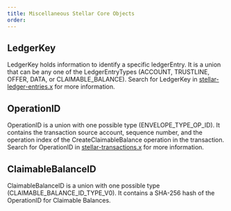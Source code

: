 ```yaml
---
title: Miscellaneous Stellar Core Objects
order:
---
```


## LedgerKey

LedgerKey holds information to identify a specific ledgerEntry. It is a union that can be any one of the LedgerEntryTypes (ACCOUNT, TRUSTLINE, OFFER, DATA, or CLAIMABLE_BALANCE). Search for LedgerKey in [stellar-ledger-entries.x](https://github.com/stellar/stellar-core/blob/master/src/protocol-curr/xdr/Stellar-ledger-entries.x) for more information.

## OperationID

OperationID is a union with one possible type (ENVELOPE_TYPE_OP_ID). It contains the transaction source account, sequence number, and the operation index of the CreateClaimableBalance operation in the transaction. Search for OperationID in [stellar-transactions.x](https://github.com/stellar/stellar-core/blob/master/src/protocol-curr/xdr/Stellar-transaction.x) for more information.

## ClaimableBalanceID

ClaimableBalanceID is a union with one possible type (CLAIMABLE_BALANCE_ID_TYPE_V0). It contains a SHA-256 hash of the OperationID for Claimable Balances.
